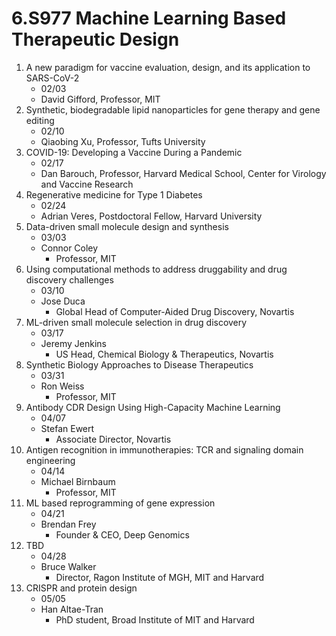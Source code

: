 # 6.S977 Machine Learning Based Therapeutic Design

1. A new paradigm for vaccine evaluation, design, and its application to SARS-CoV-2 
    - 02/03
    - David Gifford, Professor, MIT
2. Synthetic, biodegradable lipid nanoparticles for gene therapy and gene editing 
    - 02/10
    - Qiaobing Xu, Professor, Tufts University
3. COVID-19: Developing a Vaccine During a Pandemic
    - 02/17
    - Dan Barouch, Professor, Harvard Medical School, Center for Virology and Vaccine Research	
4. Regenerative medicine for Type 1 Diabetes
    - 02/24
    - Adrian Veres, Postdoctoral Fellow, Harvard University	
5. Data-driven small molecule design and synthesis
    - 03/03
    - Connor Coley
        - Professor, MIT
5. Using computational methods to address druggability and drug discovery challenges
    - 03/10
    - Jose Duca
        - Global Head of Computer-Aided Drug Discovery, Novartis	
6. ML-driven small molecule selection in drug discovery
    - 03/17
    - Jeremy Jenkins
        - US Head, Chemical Biology & Therapeutics, Novartis
7. Synthetic Biology Approaches to Disease Therapeutics
    - 03/31
    - Ron Weiss
        - Professor, MIT	
8. Antibody CDR Design Using High-Capacity Machine Learning
    - 04/07
    - Stefan Ewert
        - Associate Director, Novartis	
9. Antigen recognition in immunotherapies: TCR and signaling domain engineering
    - 04/14
    - Michael Birnbaum
        - Professor, MIT
10. ML based reprogramming of gene expression
    - 04/21
    - Brendan Frey
        - Founder & CEO, Deep Genomics	
11. TBD
    - 04/28
    - Bruce Walker
        - Director, Ragon Institute of MGH, MIT and Harvard	
12. CRISPR and protein design
    - 05/05
    - Han Altae-Tran
        - PhD student, Broad Institute of MIT and Harvard	
